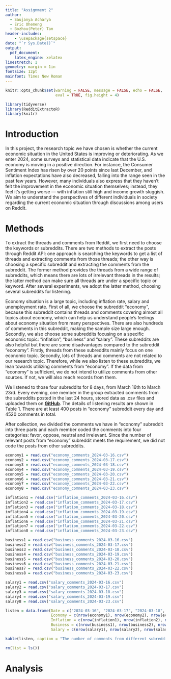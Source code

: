 ```yaml
---
title: "Assignment 2"
author: 
  - Saujanya Acharya
  - Eric Ohemeng
  - Bozhou(Peter) Tan
header-includes:
    - \usepackage{setspace}
date: "`r Sys.Date()`"
output: 
  pdf_document:
    latex_engine: xelatex
linestretch: 1
geometry: margin = 1in
fontsize: 12pt
mainfont: Times New Roman
---
```


```r
knitr::opts_chunk$set(warning = FALSE, message = FALSE, echo = FALSE,
                      eval = TRUE, fig.height = 4)

library(tidyverse)
library(RedditExtractoR)
library(knitr)
```

# Introduction

In this project, the research topic we have chosen is whether the current economic situation in the United States is improving or deteriorating. As we enter 2024, some surveys and statistical data indicate that the U.S. economy is moving in a positive direction. For instance, the Consumer Sentiment Index has risen by over 20 points since last December, and inflation expectations have also decreased, falling into the range seen in the past few years. However, many individuals also express that they haven't felt the improvement in the economic situation themselves; instead, they feel it's getting worse — with inflation still high and income growth sluggish. We aim to understand the perspectives of different individuals in society regarding the current economic situation through discussions among users on Reddit.

# Methods

To extract the threads and comments from Reddit, we first need to choose the keywords or subreddits. There are two methods to extract the posts through Reddit API: one approach is searching the keywords to get a list of threads and extracting comments from those threads; the other way is choosing a specific subreddit and extracting the comments from the subreddit. The former method provides the threads from a wide range of subreddits, which means there are lots of irrelevant threads in the results; the latter method can make sure all threads are under a specific topic or keyword.  After several experiments, we adopt the latter method, choosing several subreddits for listening.

Economy situation is a large topic, including inflation rate, salary and unemployment rate. First of all, we choose the subreddit “economy”, because this subreddit contains threads and comments covering almost all topics about economy, which can help us understand people’s feelings about economy situation from many perspectives. There are also hundreds of comments in this subreddit, making the sample size large enough. Secondly, we also choose some subreddits focusing on a specific economic topic: “inflation”, “business” and “salary”. These subreddits are also helpful but there are some disadvantages compared to the subreddit “economy”. Firstly, threads from these subreddits mainly focus on one economic topic. Secondly, lots of threads and comments are not related to our research topic. Therefore, while we also listen to these subreddits, we lean towards utilizing comments from “economy”. If the data from “economy” is sufficient, we do not intend to utilize comments from other sources. If not, we will also reach records from them.

We listened to those four subreddits for 8 days, from March 16th to March 23rd. Every evening, one member in the group extracted comments from the subreddits posted in the last 24 hours, stored data as .csv files and uploaded them on [**GitHub**](https://github.com/petertbz/622HW2). The details of listening results are shown in Table 1. There are at least 400 posts in "economy" subreddit every day and 4520 comments in total.

After collection, we divided the comments we have in “economy” subreddit into three parts and each member coded the comments into four categories: favor, oppose, neutral and irrelevant. Since the number of relevant posts from “economy” subreddit meets the requirement, we did not code the posts from other subreddits.

```r
economy1 = read.csv("economy_comments_2024-03-16.csv")
economy2 = read.csv("economy_comments_2024-03-17.csv")
economy3 = read.csv("economy_comments_2024-03-18.csv")
economy4 = read.csv("economy_comments_2024-03-19.csv")
economy5 = read.csv("economy_comments_2024-03-20.csv")
economy6 = read.csv("economy_comments_2024-03-21.csv")
economy7 = read.csv("economy_comments_2024-03-22.csv")
economy8 = read.csv("economy_comments_2024-03-23.csv")

inflation1 = read.csv("inflation_comments_2024-03-16.csv")
inflation2 = read.csv("inflation_comments_2024-03-17.csv")
inflation3 = read.csv("inflation_comments_2024-03-18.csv")
inflation4 = read.csv("inflation_comments_2024-03-19.csv")
inflation5 = read.csv("inflation_comments_2024-03-20.csv")
inflation6 = read.csv("inflation_comments_2024-03-21.csv")
inflation7 = read.csv("inflation_comments_2024-03-22.csv")
inflation8 = read.csv("inflation_comments_2024-03-23.csv")

business1 = read.csv("business_comments_2024-03-16.csv")
business2 = read.csv("business_comments_2024-03-17.csv")
business3 = read.csv("business_comments_2024-03-18.csv")
business4 = read.csv("business_comments_2024-03-19.csv")
business5 = read.csv("business_comments_2024-03-20.csv")
business6 = read.csv("business_comments_2024-03-21.csv")
business7 = read.csv("business_comments_2024-03-22.csv")
business8 = read.csv("business_comments_2024-03-23.csv")

salary1 = read.csv("salary_comments_2024-03-16.csv")
salary2 = read.csv("salary_comments_2024-03-17.csv")
salary3 = read.csv("salary_comments_2024-03-18.csv")
salary4 = read.csv("salary_comments_2024-03-19.csv")
salary8 = read.csv("salary_comments_2024-03-23.csv")

listen = data.frame(Date = c("2024-03-16", "2024-03-17", "2024-03-18", "2024-03-19", "2024-03-20", "2024-03-21", "2024-03-22", "2024-03-23"),
                    Economy = c(nrow(economy1), nrow(economy2), nrow(economy3), nrow(economy4), nrow(economy5), nrow(economy6), nrow(economy7), nrow(economy8)),
                    Inflation = c(nrow(inflation1), nrow(inflation2), nrow(inflation3), nrow(inflation4), nrow(inflation5), nrow(inflation6), nrow(inflation7), nrow(inflation8)),
                    Business = c(nrow(business1), nrow(business2), nrow(business3), nrow(business4), nrow(business5), nrow(business6), nrow(business7), nrow(business8)),
                    Salary = c(nrow(salary1), nrow(salary2), nrow(salary3), nrow(salary4), 0, 0, 0, nrow(salary8)))

kable(listen, caption = "The number of comments from different subreddits in 8 days")

rm(list = ls())
```

# Analysis